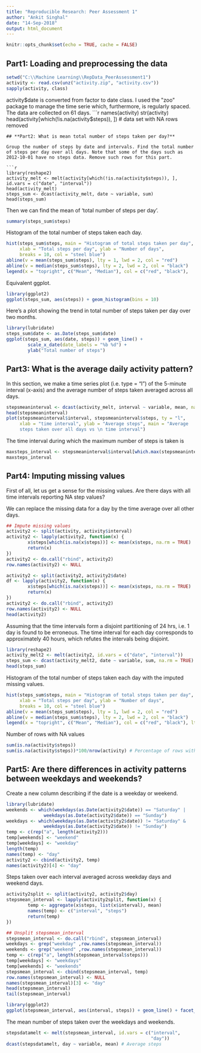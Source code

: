 ```yaml
---
title: "Reproducible Research: Peer Assessment 1"
author: "Ankit Singhal"
date: "14-Sep-2018"
output: html_document
---
```

```r
knitr::opts_chunk$set(echo = TRUE, cache = FALSE)
```

## **Part1: Loading and preprocessing the data**
```r
setwd("C:\\Machine Learning\\RepData_PeerAssessment1")  
activity <- read.csv(unz("activity.zip", "activity.csv"))  
sapply(activity, class)  
```
activity$date is converted from factor to date class. I used the "zoo" package to manage the time serie which, furthermore, is regularly spaced. The data are collected on 61 days.  
```r
names(activity)
str(activity)
head(activity[which(!is.na(activity$steps)), ]) # data set with NA rows removed
```
## **Part2: What is mean total number of steps taken per day?**

Group the number of steps by date and intervals. Find the total number of steps per day over all days. Note that some of the days such as 2012-10-01 have no steps data. Remove such rows for this part.  

```r
library(reshape2)
activity_melt <- melt(activity[which(!is.na(activity$steps)), ], id.vars = c("date", "interval"))
head(activity_melt)
steps_sum <- dcast(activity_melt, date ~ variable, sum)
head(steps_sum)
```
Then we can find the mean of 'total number of steps per day'.
```r
summary(steps_sum$steps)
```

Histogram of the total number of steps taken each day.
```r
hist(steps_sum$steps, main = "Histogram of total steps taken per day",
     xlab = "Total steps per day", ylab = "Number of days", 
     breaks = 10, col = "steel blue")
abline(v = mean(steps_sum$steps), lty = 1, lwd = 2, col = "red")
abline(v = median(steps_sum$steps), lty = 2, lwd = 2, col = "black")
legend(x = "topright", c("Mean", "Median"), col = c("red", "black"),       lty = c(1, 2), lwd = c(2, 2))
```

Equivalent ggplot.
```r
library(ggplot2)
ggplot(steps_sum, aes(steps)) + geom_histogram(bins = 10)
```

Here's a plot showing the trend in total number of steps taken per day over two months.
```r
library(lubridate)
steps_sum$date <- as.Date(steps_sum$date)
ggplot(steps_sum, aes(date, steps)) + geom_line() +            
        scale_x_date(date_labels = "%b %d") + 
        ylab("Total number of steps")
```  

## **Part3: What is the average daily activity pattern?**  

In this section, we make a time series plot (i.e. type = "l") of the 5-minute interval (x-axis) and the average number of steps taken averaged across all days.

```r
stepsmeaninterval <- dcast(activity_melt, interval ~ variable, mean, na.rm = TRUE)
head(stepsmeaninterval)
plot(stepsmeaninterval$interval, stepsmeaninterval$steps, ty = "l", 
     xlab = "time interval", ylab = "Average steps", main = "Average 
     steps taken over all days vs \n time interval")
```

The time interval during which the maximum number of steps is taken is

```r
maxsteps_interval <- stepsmeaninterval$interval[which.max(stepsmeaninterval$steps)]
maxsteps_interval
```

## **Part4: Imputing missing values**

First of all, let us get a sense for the missing values. Are there days with all time intervals reporting NA step values? 

We can replace the missing data for a day by the time average over all other days. 
```r
## Impute missing values
activity2 <- split(activity, activity$interval)
activity2 <- lapply(activity2, function(x) {
        x$steps[which(is.na(x$steps))] <- mean(x$steps, na.rm = TRUE)
        return(x)
})
activity2 <- do.call("rbind", activity2)
row.names(activity2) <- NULL

activity2 <- split(activity2, activity2$date)
df <- lapply(activity2, function(x) {
        x$steps[which(is.na(x$steps))] <- mean(x$steps, na.rm = TRUE)
        return(x)
})
activity2 <- do.call("rbind", activity2)
row.names(activity2) <- NULL
head(activity2)
```
Assuming that the time intervals form a disjoint partitioning of 24 hrs, i.e. 1 day is found to be erroneous. The time interval for each day corresponds to approximately 40 hours, which refutes the intervals being disjoint.

```r
library(reshape2)
activity_melt2 <- melt(activity2, id.vars = c("date", "interval"))
steps_sum <- dcast(activity_melt2, date ~ variable, sum, na.rm = TRUE)
head(steps_sum)
```
Histogram of the total number of steps taken each day with the imputed missing values.
```r
hist(steps_sum$steps, main = "Histogram of total steps taken per day", 
     xlab = "Total steps per day", ylab = "Number of days", 
     breaks = 10, col = "steel blue")
abline(v = mean(steps_sum$steps), lty = 1, lwd = 2, col = "red")
abline(v = median(steps_sum$steps), lty = 2, lwd = 2, col = "black")
legend(x = "topright", c("Mean", "Median"), col = c("red", "black"), lty = c(2, 1), lwd = c(2, 2))
```

Number of rows with NA values
```r
sum(is.na(activity$steps))
sum(is.na(activity$steps))*100/nrow(activity) # Percentage of rows with missing values
```


## **Part5: Are there differences in activity patterns between weekdays and weekends?**

Create a new column describing if the date is a weekday or weekend.

```r
library(lubridate)
weekends <- which(weekdays(as.Date(activity2$date)) == "Saturday" |
              weekdays(as.Date(activity2$date)) == "Sunday")
weekdays <- which(weekdays(as.Date(activity2$date)) != "Saturday" &
              weekdays(as.Date(activity2$date)) != "Sunday")
temp <- c(rep("a", length(activity2)))
temp[weekends] <- "weekend"
temp[weekdays] <- "weekday"
length(temp)
names(temp) <- "day"
activity2 <- cbind(activity2, temp)
names(activity2)[4] <- "day"
```
Steps taken over each interval averaged across weekday days and weekend days.

```r
activity2split <- split(activity2, activity2$day)
stepsmean_interval <- lapply(activity2split, function(x) {
        temp <- aggregate(x$steps, list(x$interval), mean)
        names(temp) <- c("interval", "steps")
        return(temp)
})

## Unsplit stepsmean_interval
stepsmean_interval <- do.call("rbind", stepsmean_interval)
weekdays <- grep("weekday" ,row.names(stepsmean_interval))
weekends <- grep("weekend" ,row.names(stepsmean_interval))
temp <- c(rep("a", length(stepsmean_interval$steps)))
temp[weekdays] <- "weekdays"
temp[weekends] <- "weekends"
stepsmean_interval <- cbind(stepsmean_interval, temp)
row.names(stepsmean_interval) <- NULL
names(stepsmean_interval)[3] <- "day"
head(stepsmean_interval)
tail(stepsmean_interval)

library(ggplot2)
ggplot(stepsmean_interval, aes(interval, steps)) + geom_line() + facet_grid(day ~ .) 
```

The mean number of steps taken over the weekdays and weekends.

```r
stepsdatamelt <- melt(stepsmean_interval, id.vars = c("interval",
                                                      "day"))
dcast(stepsdatamelt, day ~ variable, mean) # Average steps
```
